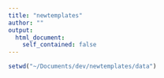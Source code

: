 ```yaml
---
title: "newtemplates"
author: ""
output:
  html_document:
    self_contained: false
---
```


```r
setwd("~/Documents/dev/newtemplates/data")
```

```r
```
